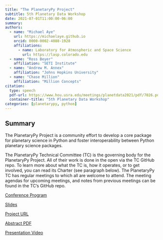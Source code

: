 ```yaml
---
title: "The PlanetaryPy Project"
subtitle: 5th Planetary Data Workshop
date: 2021-07-01T11:00:00-06:00
summary:
authors:
  - name: "Michael Aye"
    url: https://michaelaye.github.io
    orcid: 0000-0002-4088-1928
    affiliations: 
      - name: Laboratory for Atmospheric and Space Science
        url: https://lasp.colorado.edu
  - name: "Ross Beyer"
    affiliation: "SETI Institute"
  - name: "Andrew M. Annex"
    affiliation: "Johns Hopkins University"
  - name: "Chase Million"
    affiliation: "Million Concepts"
citation:
  type: speech
  pdf-url: https://www.hou.usra.edu/meetings/planetdata2021/pdf/7026.pdf
  container-title: "5th Planetary Data Workshop"
categories: [planetarypy, python]
---
```

## Summary

The PlanetaryPy Project is a community effort to develop a core package for planetary science in Python and foster interoperability between Python planetary science packages.

The PlanetaryPy Technical Committee (TC) is the governing body for the PlanetaryPy Project. 
All of their work is done in the open via the TC GitHub repo. 
To learn more about what the TC is, how it operates, or to get involved, you can read its Charter (see paragraph below).
The PlanetaryPy TC has regular meetings to which all are welcome to attend. 
The meeting agendas for upcoming meetings, and notes from previous meetings can be found in the TC’s GitHub repo.


[Conference Program](https://www.hou.usra.edu/meetings/planetdata2021/program/)

[Slides](https://docs.google.com/presentation/d/1H-tGxfkSHF8vS-_rt5DQHVFmBYkJNaJW6yElUe9s2Ok/edit?usp=sharing)

[Project URL](https://github.com/planetarypy)  

[Abstract PDF](https://www.hou.usra.edu/meetings/planetdata2021/pdf/7026.pdf)  

[Presentation Video](https://www.youtube.com/watch?v=GwvRkXpmCXc)

